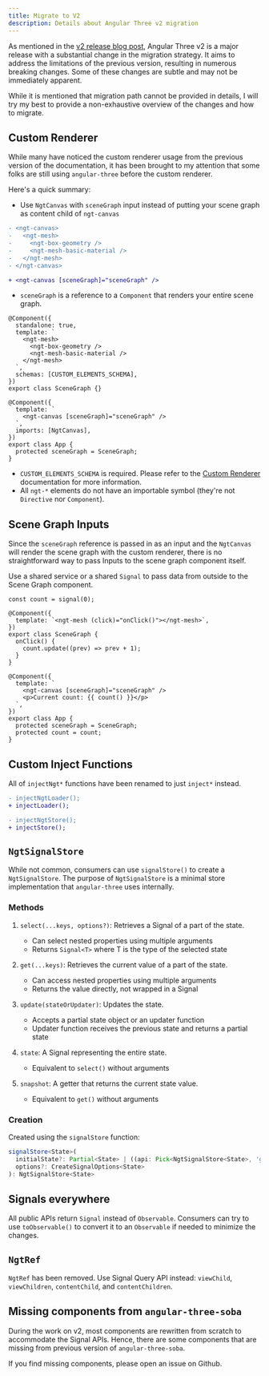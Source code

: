 ```yaml
---
title: Migrate to V2
description: Details about Angular Three v2 migration
---
```


As mentioned in the [v2 release blog post](https://angularthree.org/blog/v2), Angular Three v2 is a major release with a substantial change in the migration strategy. It aims to address the limitations of the previous version, resulting in numerous breaking changes. Some of these changes are subtle and may not be immediately apparent.

While it is mentioned that migration path cannot be provided in details, I will try my best to provide a non-exhaustive overview of the changes and how to migrate.

## Custom Renderer

While many have noticed the custom renderer usage from the previous version of the documentation, it has been brought to my attention that some folks are still using `angular-three` before the custom renderer.

Here's a quick summary:

- Use `NgtCanvas` with `sceneGraph` input instead of putting your scene graph as content child of `ngt-canvas`

```diff lang="angular-html"
- <ngt-canvas>
-   <ngt-mesh>
-     <ngt-box-geometry />
-     <ngt-mesh-basic-material />
-   </ngt-mesh>
- </ngt-canvas>

+ <ngt-canvas [sceneGraph]="sceneGraph" />
```

- `sceneGraph` is a reference to a `Component` that renders your entire scene graph.

```angular-ts
@Component({
  standalone: true,
  template: `
    <ngt-mesh>
      <ngt-box-geometry />
      <ngt-mesh-basic-material />
    </ngt-mesh>
  `,
  schemas: [CUSTOM_ELEMENTS_SCHEMA],
})
export class SceneGraph {}

@Component({
  template: `
    <ngt-canvas [sceneGraph]="sceneGraph" />
  `,
  imports: [NgtCanvas],
})
export class App {
  protected sceneGraph = SceneGraph;
}
```

- `CUSTOM_ELEMENTS_SCHEMA` is required. Please refer to the [Custom Renderer](/core/api/custom-renderer) documentation for more information.
- All `ngt-*` elements do not have an importable symbol (they're not `Directive` nor `Component`).

## Scene Graph Inputs

Since the `sceneGraph` reference is passed in as an input and the `NgtCanvas` will render the scene graph with the custom renderer, there is no straightforward way to pass Inputs to the scene graph component itself.

Use a shared service or a shared `Signal` to pass data from outside to the Scene Graph component.

```angular-ts
const count = signal(0);

@Component({
  template: `<ngt-mesh (click)="onClick()"></ngt-mesh>`,
})
export class SceneGraph {
  onClick() {
    count.update((prev) => prev + 1);
  }
}

@Component({
  template: `
    <ngt-canvas [sceneGraph]="sceneGraph" />
    <p>Current count: {{ count() }}</p>
  `,
})
export class App {
  protected sceneGraph = SceneGraph;
  protected count = count;
}
```

## Custom Inject Functions

All of `injectNgt*` functions have been renamed to just `inject*` instead.

```diff
- injectNgtLoader();
+ injectLoader();

- injectNgtStore();
+ injectStore();
```

## `NgtSignalStore`

While not common, consumers can use `signalStore()` to create a `NgtSignalStore`. The purpose of `NgtSignalStore` is a minimal store implementation that `angular-three` uses internally.

### Methods

1. `select(...keys, options?)`: Retrieves a Signal of a part of the state.

   - Can select nested properties using multiple arguments
   - Returns `Signal<T>` where T is the type of the selected state

2. `get(...keys)`: Retrieves the current value of a part of the state.

   - Can access nested properties using multiple arguments
   - Returns the value directly, not wrapped in a Signal

3. `update(stateOrUpdater)`: Updates the state.

   - Accepts a partial state object or an updater function
   - Updater function receives the previous state and returns a partial state

4. `state`: A Signal representing the entire state.

   - Equivalent to `select()` without arguments

5. `snapshot`: A getter that returns the current state value.
   - Equivalent to `get()` without arguments

### Creation

Created using the `signalStore` function:

```typescript
signalStore<State>(
  initialState?: Partial<State> | ((api: Pick<NgtSignalStore<State>, 'get' | 'update' | 'select'>) => Partial<State>),
  options?: CreateSignalOptions<State>
): NgtSignalStore<State>
```

## Signals everywhere

All public APIs return `Signal` instead of `Observable`. Consumers can try to use `toObservable()` to convert it to an `Observable` if needed to minimize the changes.

## `NgtRef`

`NgtRef` has been removed. Use Signal Query API instead: `viewChild`, `viewChildren`, `contentChild`, and `contentChildren`.

## Missing components from `angular-three-soba`

During the work on v2, most components are rewritten from scratch to accommodate the Signal APIs. Hence, there are some components that are missing from previous version of `angular-three-soba`.

If you find missing components, please open an issue on Github.
